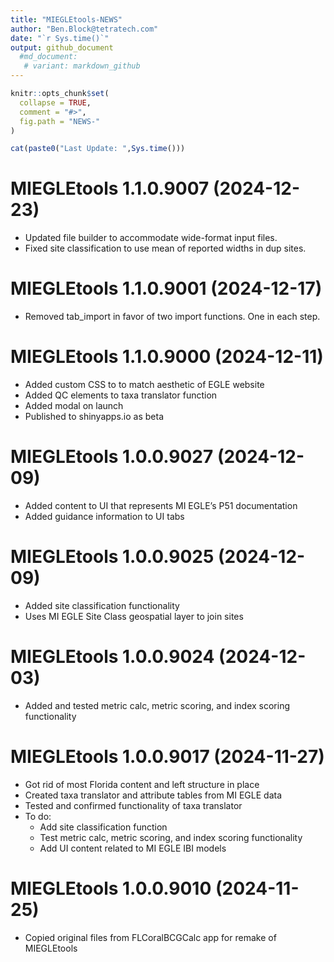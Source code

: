 ```yaml
---
title: "MIEGLEtools-NEWS"
author: "Ben.Block@tetratech.com"
date: "`r Sys.time()`"
output: github_document
  #md_document:
   # variant: markdown_github
---
```


<!-- NEWS.md is generated from NEWS.Rmd. Please edit that file -->

```r
knitr::opts_chunk$set(
  collapse = TRUE,
  comment = "#>",
  fig.path = "NEWS-"
)
```

```r
cat(paste0("Last Update: ",Sys.time()))
```

# MIEGLEtools 1.1.0.9007 (2024-12-23)
-   Updated file builder to accommodate wide-format input files.
-   Fixed site classification to use mean of reported widths in dup sites.

# MIEGLEtools 1.1.0.9001 (2024-12-17)
-   Removed tab_import in favor of two import functions. One in each step.

# MIEGLEtools 1.1.0.9000 (2024-12-11)
-   Added custom CSS to to match aesthetic of EGLE website
-   Added QC elements to taxa translator function
-   Added modal on launch
-   Published to shinyapps.io as beta

# MIEGLEtools 1.0.0.9027 (2024-12-09)
-   Added content to UI that represents MI EGLE's P51 documentation
-   Added guidance information to UI tabs

# MIEGLEtools 1.0.0.9025 (2024-12-09)
-   Added site classification functionality
-   Uses MI EGLE Site Class geospatial layer to join sites

# MIEGLEtools 1.0.0.9024 (2024-12-03)
-   Added and tested metric calc, metric scoring, and index scoring functionality

# MIEGLEtools 1.0.0.9017 (2024-11-27)

-   Got rid of most Florida content and left structure in place
-   Created taxa translator and attribute tables from MI EGLE data
-   Tested and confirmed functionality of taxa translator
-   To do:
    -   Add site classification function
    -   Test metric calc, metric scoring, and index scoring functionality
    -   Add UI content related to MI EGLE IBI models

# MIEGLEtools 1.0.0.9010 (2024-11-25)

-   Copied original files from FLCoralBCGCalc app for remake of MIEGLEtools
